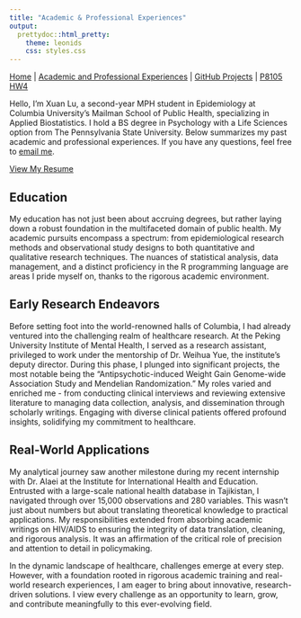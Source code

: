 ```yaml
---
title: "Academic & Professional Experiences"
output: 
  prettydoc::html_pretty:
    theme: leonids
    css: styles.css
---
```


[Home](index.html) | 
[Academic and Professional Experiences](experiences.html) | 
[GitHub Projects](github_projects.html) |
[P8105 HW4](p8105_hw4.html)

Hello, I'm Xuan Lu, a second-year MPH student in Epidemiology at Columbia University's Mailman School of Public Health, specializing in Applied Biostatistics. I hold a BS degree in Psychology with a Life Sciences option from The Pennsylvania State University. Below summarizes my past academic and professional experiences. If you have any questions, feel free to [email me](xl3214@cumc.columbia.edu).

<a href="./Lu_Xuan_Resume.pdf" class="resume-button" target="_blank">View My Resume</a>

## Education

My education has not just been about accruing degrees, but rather laying down a robust foundation in the multifaceted domain of public health. My academic pursuits encompass a spectrum: from epidemiological research methods and observational study designs to both quantitative and qualitative research techniques. The nuances of statistical analysis, data management, and a distinct proficiency in the R programming language are areas I pride myself on, thanks to the rigorous academic environment.

## Early Research Endeavors

Before setting foot into the world-renowned halls of Columbia, I had already ventured into the challenging realm of healthcare research. At the Peking University Institute of Mental Health, I served as a research assistant, privileged to work under the mentorship of Dr. Weihua Yue, the institute's deputy director. During this phase, I plunged into significant projects, the most notable being the "Antipsychotic-induced Weight Gain Genome-wide Association Study and Mendelian Randomization." My roles varied and enriched me - from conducting clinical interviews and reviewing extensive literature to managing data collection, analysis, and dissemination through scholarly writings. Engaging with diverse clinical patients offered profound insights, solidifying my commitment to healthcare.

## Real-World Applications

My analytical journey saw another milestone during my recent internship with Dr. Alaei at the Institute for International Health and Education. Entrusted with a large-scale national health database in Tajikistan, I navigated through over 15,000 observations and 280 variables. This wasn't just about numbers but about translating theoretical knowledge to practical applications. My responsibilities extended from absorbing academic writings on HIV/AIDS to ensuring the integrity of data translation, cleaning, and rigorous analysis. It was an affirmation of the critical role of precision and attention to detail in policymaking.

In the dynamic landscape of healthcare, challenges emerge at every step. However, with a foundation rooted in rigorous academic training and real-world research experiences, I am eager to bring about innovative, research-driven solutions. I view every challenge as an opportunity to learn, grow, and contribute meaningfully to this ever-evolving field.
